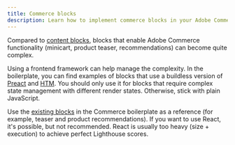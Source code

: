 ```yaml
---
title: Commerce blocks
description: Learn how to implement commerce blocks in your Adobe Commerce storefront on Edge Delivery Services.
---
```


Compared to [content blocks](https://www.aem.live/developer/block-collection), blocks that enable Adobe Commerce functionality (minicart, product teaser, recommendations) can become quite complex.

Using a frontend framework can help manage the complexity. In the boilerplate, you can find examples of blocks that use a buildless version of [Preact](https://preactjs.com/) and [HTM](https://github.com/developit/htm). You should only use it for blocks that require complex state management with different render states. Otherwise, stick with plain JavaScript.

Use the [existing blocks](/get-started/storefront-structure/) in the Commerce boilerplate as a reference (for example, teaser and product recommendations). If you want to use React, it's possible, but not recommended. React is usually too heavy (size + execution) to achieve perfect Lighthouse scores.